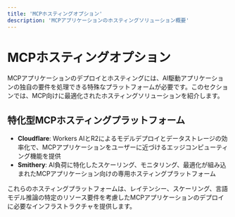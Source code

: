 ```yaml
---
title: 'MCPホスティングオプション'
description: 'MCPアプリケーションのホスティングソリューション概要'
---
```


# <Icon icon="cloud-upload-alt" iconType="solid" color="#3B82F6" /> MCPホスティングオプション

MCPアプリケーションのデプロイとホスティングには、AI駆動アプリケーションの独自の要件を処理できる特殊なプラットフォームが必要です。このセクションでは、MCP向けに最適化されたホスティングソリューションを紹介します。

## <Icon icon="star" iconType="solid" /> 特化型MCPホスティングプラットフォーム

- <Icon icon="cloudflare" iconType="brands" /> **Cloudflare**: Workers AIとR2によるモデルデプロイとデータストレージの効率化で、MCPアプリケーションをユーザーに近づけるエッジコンピューティング機能を提供
- <Icon icon="hammer" iconType="solid" /> **Smithery**: AI負荷に特化したスケーリング、モニタリング、最適化が組み込まれたMCPアプリケーション向けの専用ホスティングプラットフォーム

これらのホスティングプラットフォームは、レイテンシー、スケーリング、言語モデル推論の特定のリソース要件を考慮したMCPアプリケーションのデプロイに必要なインフラストラクチャを提供します。 